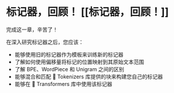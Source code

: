 # 标记器，回顾！ [[标记器，回顾！]]

<CourseFloatingBanner
    chapter={6}
    classNames="absolute z-10 right-0 top-0"
/>

完成这一章，辛苦了！

在深入研究标记器之后，您应该：

- 能够使用旧的标记器作为模板来训练新的标记器
- 了解如何使用偏移量将标记的位置映射到其原始文本范围
- 了解 BPE、WordPiece 和 Unigram 之间的区别
- 能够混合和匹配 🤗 Tokenizers 库提供的块来构建您自己的标记器
- 能够在 🤗 Transformers 库中使用该标记器